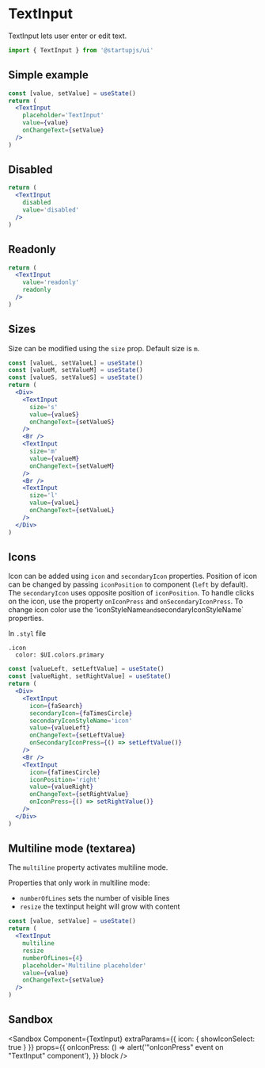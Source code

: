 
# TextInput

TextInput lets user enter or edit text.

```jsx
import { TextInput } from '@startupjs/ui'
```

## Simple example

```jsx example
const [value, setValue] = useState()
return (
  <TextInput
    placeholder='TextInput'
    value={value}
    onChangeText={setValue}
  />
)
```

## Disabled

```jsx example
return (
  <TextInput
    disabled
    value='disabled'
  />
)
```

## Readonly

```jsx example
return (
  <TextInput
    value='readonly'
    readonly
  />
)
```

## Sizes

Size can be modified using the `size` prop. Default size is `m`.

```jsx example
const [valueL, setValueL] = useState()
const [valueM, setValueM] = useState()
const [valueS, setValueS] = useState()
return (
  <Div>
    <TextInput
      size='s'
      value={valueS}
      onChangeText={setValueS}
    />
    <Br />
    <TextInput
      size='m'
      value={valueM}
      onChangeText={setValueM}
    />
    <Br />
    <TextInput
      size='l'
      value={valueL}
      onChangeText={setValueL}
    />
  </Div>
)
```

## Icons

Icon can be added using `icon` and `secondaryIcon` properties. Position of icon can be changed by passing `iconPosition` to component (`left` by default). The `secondaryIcon` uses opposite position of `iconPosition`. To handle clicks on the icon, use the property `onIconPress` and `onSecondaryIconPress`. To change icon color use the ʻiconStyleName` and `secondaryIconStyleName` properties.

In `.styl` file
```stylus
.icon
  color: $UI.colors.primary
```

```jsx example
const [valueLeft, setLeftValue] = useState()
const [valueRight, setRightValue] = useState()
return (
  <Div>
    <TextInput
      icon={faSearch}
      secondaryIcon={faTimesCircle}
      secondaryIconStyleName='icon'
      value={valueLeft}
      onChangeText={setLeftValue}
      onSecondaryIconPress={() => setLeftValue()}
    />
    <Br />
    <TextInput
      icon={faTimesCircle}
      iconPosition='right'
      value={valueRight}
      onChangeText={setRightValue}
      onIconPress={() => setRightValue()}
    />
  </Div>
)
```

## Multiline mode (textarea)

The `multiline` property activates multiline mode.

Properties that only work in multiline mode:
- `numberOfLines` sets the number of visible lines
- `resize` the textinput height will grow with content

```jsx example
const [value, setValue] = useState()
return (
  <TextInput
    multiline
    resize
    numberOfLines={4}
    placeholder='Multiline placeholder'
    value={value}
    onChangeText={setValue}
  />
)
```

## Sandbox

<Sandbox
  Component={TextInput}
  extraParams={{
    icon: {
      showIconSelect: true
    }
  }}
  props={{
    onIconPress: () => alert('"onIconPress" event on "TextInput" component'),
  }}
  block
/>
